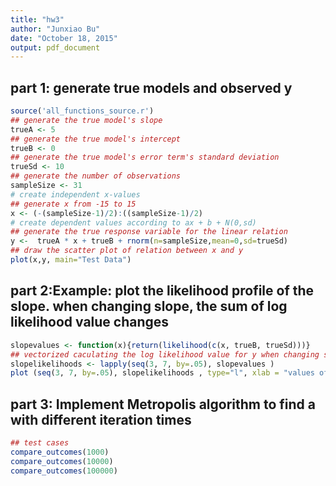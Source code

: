 ```yaml
---
title: "hw3"
author: "Junxiao Bu"
date: "October 18, 2015"
output: pdf_document
---
```


## part 1: generate true models and observed y


```r
source('all_functions_source.r')
## generate the true model's slope
trueA <- 5
## generate the true model's intercept
trueB <- 0
## generate the true model's error term's standard deviation
trueSd <- 10
## generate the number of observations
sampleSize <- 31
# create independent x-values 
## generate x from -15 to 15
x <- (-(sampleSize-1)/2):((sampleSize-1)/2)
# create dependent values according to ax + b + N(0,sd)
## generate the true response variable for the linear relation
y <-  trueA * x + trueB + rnorm(n=sampleSize,mean=0,sd=trueSd)
## draw the scatter plot of relation between x and y
plot(x,y, main="Test Data")
```

## part 2:Example: plot the likelihood profile of the slope. when changing slope, the sum of log likelihood value changes

```r
slopevalues <- function(x){return(likelihood(c(x, trueB, trueSd)))}
## vectorized caculating the log likelihood value for y when changing slope from 3 to 7 by 0.5.
slopelikelihoods <- lapply(seq(3, 7, by=.05), slopevalues )
plot (seq(3, 7, by=.05), slopelikelihoods , type="l", xlab = "values of slope parameter a", ylab = "Log likelihood")
```

## part 3: Implement Metropolis algorithm to find a with different iteration times

```r

## test cases
compare_outcomes(1000)
compare_outcomes(10000)
compare_outcomes(100000)

```


